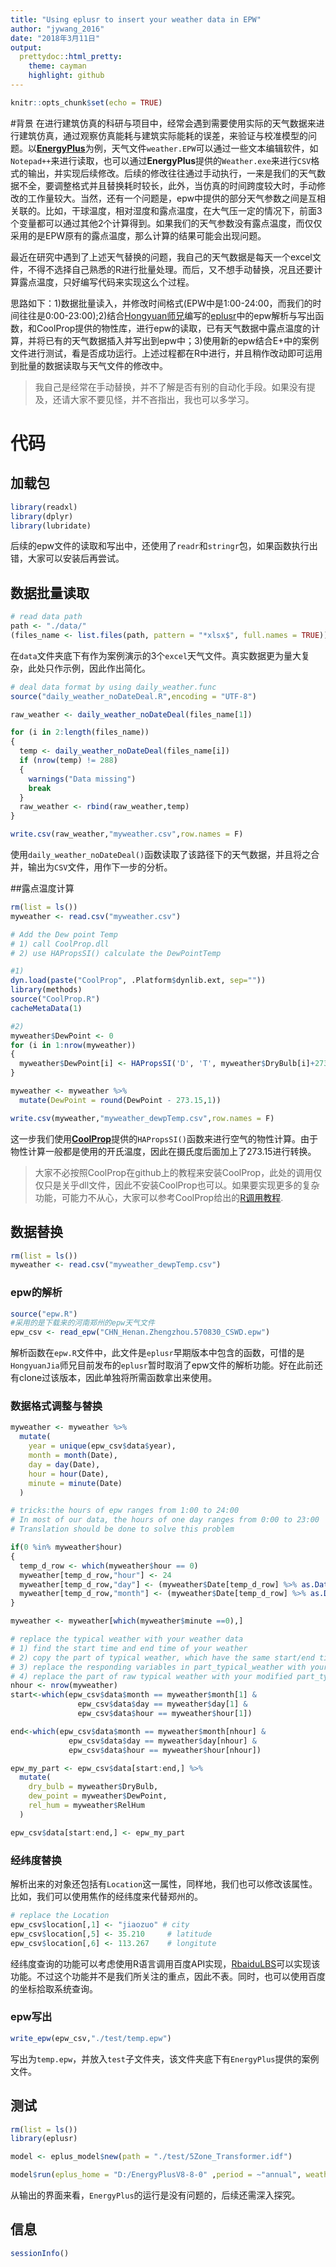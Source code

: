 ---
title: "Using eplusr to insert your weather data in EPW"
author: "jywang_2016"
date: "2018年3月11日"
output:
  prettydoc::html_pretty:
    theme: cayman
    highlight: github
---

```{r setup, include=FALSE}
knitr::opts_chunk$set(echo = TRUE)
```

#背景
在进行建筑仿真的科研与项目中，经常会遇到需要使用实际的天气数据来进行建筑仿真，通过观察仿真能耗与建筑实际能耗的误差，来验证与校准模型的问题。以[**EnergyPlus**](https://www.energyplus.net/)为例，天气文件`weather.EPW`可以通过一些文本编辑软件，如`Notepad++`来进行读取，也可以通过**EnergyPlus**提供的`Weather.exe`来进行`CSV`格式的输出，并实现后续修改。后续的修改往往通过手动执行，一来是我们的天气数据不全，要调整格式并且替换耗时较长，此外，当仿真的时间跨度较大时，手动修改的工作量较大。当然，还有一个问题是，epw中提供的部分天气参数之间是互相关联的。比如，干球温度，相对湿度和露点温度，在大气压一定的情况下，前面3个变量都可以通过其他2个计算得到。如果我们的天气参数没有露点温度，而仅仅采用的是EPW原有的露点温度，那么计算的结果可能会出现问题。

最近在研究中遇到了上述天气替换的问题，我自己的天气数据是每天一个excel文件，不得不选择自己熟悉的R进行批量处理。而后，又不想手动替换，况且还要计算露点温度，只好编写代码来实现这么个过程。

思路如下：1)数据批量读入，并修改时间格式(EPW中是1:00-24:00，而我们的时间往往是0:00-23:00);2)结合[Hongyuan师兄](https://github.com/hongyuanjia)编写的[eplusr](https://github.com/hongyuanjia/eplusr)中的epw解析与写出函数，和CoolProp提供的物性库，进行epw的读取，已有天气数据中露点温度的计算，并将已有的天气数据插入并写出到epw中；3)使用新的epw结合E+中的案例文件进行测试，看是否成功运行。上述过程都在R中进行，并且稍作改动即可运用到批量的数据读取与天气文件的修改中。

> 我自己是经常在手动替换，并不了解是否有别的自动化手段。如果没有提及，还请大家不要见怪，并不吝指出，我也可以多学习。

# 代码

## 加载包

```{r}
library(readxl)
library(dplyr)
library(lubridate)
```
后续的epw文件的读取和写出中，还使用了`readr`和`stringr`包，如果函数执行出错，大家可以安装后再尝试。

## 数据批量读取

```{r}
# read data path
path <- "./data/"
(files_name <- list.files(path, pattern = "*xlsx$", full.names = TRUE))
```

在`data`文件夹底下有作为案例演示的3个`excel`天气文件。真实数据更为量大复杂，此处只作示例，因此作出简化。

```{r}
# deal data format by using daily_weather.func
source("daily_weather_noDateDeal.R",encoding = "UTF-8")

raw_weather <- daily_weather_noDateDeal(files_name[1])

for (i in 2:length(files_name))
{
  temp <- daily_weather_noDateDeal(files_name[i])
  if (nrow(temp) != 288)
  {
    warnings("Data missing")
    break
  }
  raw_weather <- rbind(raw_weather,temp)
}

write.csv(raw_weather,"myweather.csv",row.names = F)
```

使用`daily_weather_noDateDeal()`函数读取了该路径下的天气数据，并且将之合并，输出为`CSV`文件，用作下一步的分析。

##露点温度计算

```{r}
rm(list = ls())
myweather <- read.csv("myweather.csv")

# Add the Dew point Temp
# 1) call CoolProp.dll
# 2) use HAPropsSI() calculate the DewPointTemp

#1)
dyn.load(paste("CoolProp", .Platform$dynlib.ext, sep=""))
library(methods) 
source("CoolProp.R")
cacheMetaData(1)

#2)
myweather$DewPoint <- 0 
for (i in 1:nrow(myweather))
{
  myweather$DewPoint[i] <- HAPropsSI('D', 'T', myweather$DryBulb[i]+273.15, 'P', 101325, 'R', myweather$RelHum[i]/100)  
}

myweather <- myweather %>% 
  mutate(DewPoint = round(DewPoint - 273.15,1))

write.csv(myweather,"myweather_dewpTemp.csv",row.names = F)
```

这一步我们使用[**CoolProp**](https://github.com/CoolProp/CoolProp)提供的`HAPropsSI()`函数来进行空气的物性计算。由于物性计算一般都是使用的开氏温度，因此在摄氏度后面加上了273.15进行转换。

> 大家不必按照CoolProp在github上的教程来安装CoolProp，此处的调用仅仅只是关乎dll文件，因此不安装CoolProp也可以。如果要实现更多的复杂功能，可能力不从心，大家可以参考CoolProp给出的[R调用教程](http://www.coolprop.org/coolprop/wrappers/R/index.html#r).

## 数据替换

```{r}
rm(list = ls())
myweather <- read.csv("myweather_dewpTemp.csv")
```


### epw的解析
```{r}
source("epw.R")
#采用的是下载来的河南郑州的epw天气文件
epw_csv <- read_epw("CHN_Henan.Zhengzhou.570830_CSWD.epw")
```

解析函数在`epw.R`文件中，此文件是`eplusr`早期版本中包含的函数，可惜的是`HongyuanJia`师兄目前发布的`eplusr`暂时取消了epw文件的解析功能。好在此前还有clone过该版本，因此单独将所需函数拿出来使用。

### 数据格式调整与替换

```{r}
myweather <- myweather %>%
  mutate(
    year = unique(epw_csv$data$year),
    month = month(Date),
    day = day(Date),
    hour = hour(Date),
    minute = minute(Date)
  ) 

# tricks:the hours of epw ranges from 1:00 to 24:00
# In most of our data, the hours of one day ranges from 0:00 to 23:00
# Translation should be done to solve this problem

if(0 %in% myweather$hour)
{
  temp_d_row <- which(myweather$hour == 0)
  myweather[temp_d_row,"hour"] <- 24
  myweather[temp_d_row,"day"] <- (myweather$Date[temp_d_row] %>% as.Date() -1) %>% day()
  myweather[temp_d_row,"month"] <- (myweather$Date[temp_d_row] %>% as.Date() -1) %>% month()
}

myweather <- myweather[which(myweather$minute ==0),]

# replace the typical weather with your weather data
# 1) find the start time and end time of your weather
# 2) copy the part of typical weather, which have the same start/end time with your data
# 3) replace the responding variables in part_typical_weather with your data
# 4) replace the part of raw typical weather with your modified part_typical_weather data
nhour <- nrow(myweather) 
start<-which(epw_csv$data$month == myweather$month[1] &
               epw_csv$data$day == myweather$day[1] &
               epw_csv$data$hour == myweather$hour[1])

end<-which(epw_csv$data$month == myweather$month[nhour] &
             epw_csv$data$day == myweather$day[nhour] &
             epw_csv$data$hour == myweather$hour[nhour])

epw_my_part <- epw_csv$data[start:end,] %>%
  mutate(
    dry_bulb = myweather$DryBulb,
    dew_point = myweather$DewPoint,
    rel_hum = myweather$RelHum
  )

epw_csv$data[start:end,] <- epw_my_part
```

### 经纬度替换

解析出来的对象还包括有`Location`这一属性，同样地，我们也可以修改该属性。比如，我们可以使用焦作的经纬度来代替郑州的。
```{r}
# replace the Location
epw_csv$location[,1] <- "jiaozuo" # city
epw_csv$location[,5] <- 35.210     # latitude
epw_csv$location[,6] <- 113.267    # longitute
```

经纬度查询的功能可以考虑使用R语言调用百度API实现，[RbaiduLBS](https://github.com/lijian13/RbaiduLBS)可以实现该功能。不过这个功能并不是我们所关注的重点，因此不表。同时，也可以使用百度的坐标拾取系统查询。

### epw写出

```{r}
write_epw(epw_csv,"./test/temp.epw")
```

写出为`temp.epw`，并放入`test`子文件夹，该文件夹底下有`EnergyPlus`提供的案例文件。

## 测试

```{r warning=FALSE}
rm(list = ls())
library(eplusr)

model <- eplus_model$new(path = "./test/5Zone_Transformer.idf")

model$run(eplus_home = "D:/EnergyPlusV8-8-0" ,period = ~"annual", weather = "./test/temp.epw" ,echo = TRUE)
```

从输出的界面来看，`EnergyPlus`的运行是没有问题的，后续还需深入探究。

## 信息

```{r}
sessionInfo()
```

